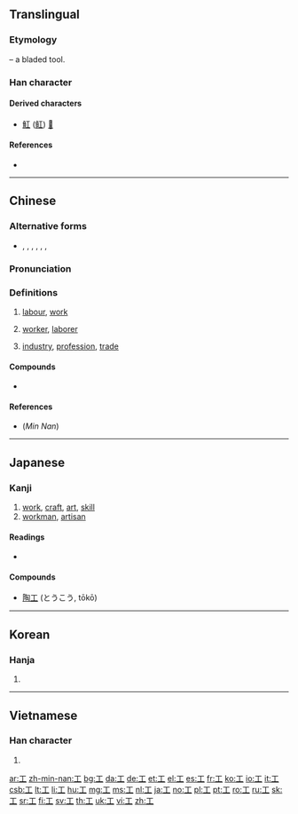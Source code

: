 {{also|エ|Appendix:Variations of "i"|uni=auto}}
==Translingual==
{{stroke order|type=animate}}

===Etymology===
{{Han etyl}}
{{liushu|p}} – a bladed tool.

===Han character===
{{Han char|rn=48|rad=工|as=00|sn=3|four=10100|canj=MLM}}

====Derived characters====
* [[魟]] ([[𫚉]]) [[𢖷]]

====References====
* {{Han ref|kx=0325.010|dkj=08714|dj=0626.020|hdz=10410.060|uh=5DE5|ud=24037|bh=A475|bd=42101}}

----

==Chinese==
{{zh-forms}}

===Alternative forms===
* {{zh-l|𠜝}}, {{zh-l|⿻二㇞}}, {{zh-l|㠪}}, {{zh-l|𢀚}}, {{zh-l|𢒅}}, {{zh-l|㣉}}, {{zh-l|𢒄}}

===Pronunciation===
{{zh-pron
|m=gōng
|ma=y
|c=gung1
|h=pfs=kung
|mn=kang/khang/kong
|mn_note=kang, khang - vernacular, kong - literary
|w=1kon
|mc=y
|oc=y
|cat=n
}}

===Definitions===
{{zh-hanzi}}

# [[labour]], [[work]]
#: {{zhex|工作|work}}
# [[worker]], [[laborer]]
#: {{zhex|工人|worker, laborer}}
#: {{zhex|陶瓷工|potter}}
# [[industry]], [[profession]], [[trade]]

====Compounds====
* {{zh-l|工廠|tr=gōngchǎng}}

====References====
* (''Min Nan'') {{thcwd|208}}

----

==Japanese==

===Kanji===
{{ja-kanji|grade=2|rs=工00}}

# [[work]], [[craft]], [[art]], [[skill]]
# [[workman]], [[artisan]]

====Readings====
* {{ja-readings
|goon=[[く]] (ku)
|kanon=[[こう]] (kō)
|kun=[[たくみ]] (takumi), [[わざ]] (waza), [[つかさ]] (tsukasa)}}

====Compounds====
* [[陶工]] (とうこう, tōkō)

----

==Korean==

===Hanja===
{{ko-hanja|hangeul=공|rv=gong|mr=kong|y=kwong|eumhun=장인, 로동, 노동|ehrv=jang'in, rodong, nodong|ehmr=chang'in, rotong, notong|ehy=cang.in, lwotwong, nwotwong}}

# {{defn|lang=ko|rv=jangin, rodong, nodong}}

----

==Vietnamese==

===Han character===
{{vi-hantu|[[công]], [[cong]], [[côông]], [[gồng]], [[trong]], [[cung]]|rs=工00}}

# {{defn|lang=vi|sort=工00}}

[[Category:CJKV radicals| ]]

[[ar:工]]
[[zh-min-nan:工]]
[[bg:工]]
[[da:工]]
[[de:工]]
[[et:工]]
[[el:工]]
[[es:工]]
[[fr:工]]
[[ko:工]]
[[io:工]]
[[it:工]]
[[csb:工]]
[[lt:工]]
[[li:工]]
[[hu:工]]
[[mg:工]]
[[ms:工]]
[[nl:工]]
[[ja:工]]
[[no:工]]
[[pl:工]]
[[pt:工]]
[[ro:工]]
[[ru:工]]
[[sk:工]]
[[sr:工]]
[[fi:工]]
[[sv:工]]
[[th:工]]
[[uk:工]]
[[vi:工]]
[[zh:工]]
